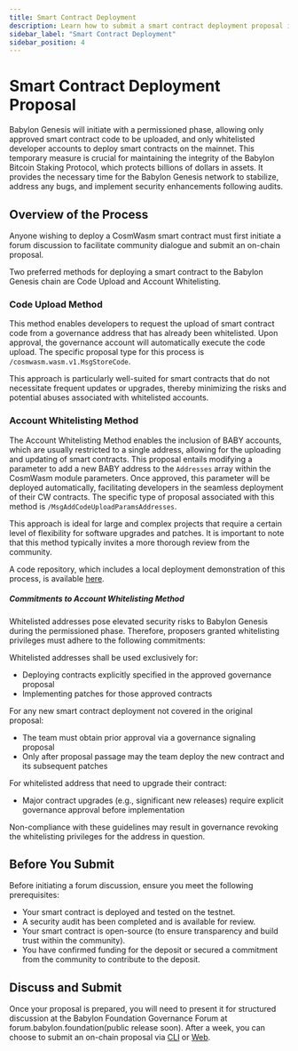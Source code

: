 ```yaml
---
title: Smart Contract Deployment
description: Learn how to submit a smart contract deployment proposal in the Babylon Genesis ecosystem
sidebar_label: "Smart Contract Deployment"
sidebar_position: 4
---
```


# Smart Contract Deployment Proposal 

Babylon Genesis will initiate with a permissioned phase, allowing only approved smart contract code to be uploaded, and only whitelisted developer accounts to deploy smart contracts on the mainnet. This temporary measure is crucial for maintaining the integrity of the Babylon Bitcoin Staking Protocol, which protects billions of dollars in assets. It provides the necessary time for the Babylon Genesis network to stabilize, address any bugs, and implement security enhancements following audits.  

## Overview of the Process  

Anyone wishing to deploy a CosmWasm smart contract must first initiate a forum discussion to facilitate community dialogue and submit an on-chain proposal.  

Two preferred methods for deploying a smart contract to the Babylon Genesis chain are Code Upload and Account Whitelisting.  

### Code Upload Method  

This method enables developers to request the upload of smart contract code from a governance address that has already been whitelisted. Upon approval, the governance account will automatically execute the code upload. The specific proposal type for this process is `/cosmwasm.wasm.v1.MsgStoreCode`.  

This approach is particularly well-suited for smart contracts that do not necessitate frequent updates or upgrades, thereby minimizing the risks and potential abuses associated with whitelisted accounts.  

### Account Whitelisting Method  

The Account Whitelisting Method enables the inclusion of BABY accounts, which are usually restricted to a single address, allowing for the uploading and updating of smart contracts. This proposal entails modifying a parameter to add a new BABY address to the `Addresses` array within the CosmWasm module parameters. Once approved, this parameter will be deployed automatically, facilitating developers in the seamless deployment of their CW contracts. The specific type of proposal associated with this method is `/MsgAddCodeUploadParamsAddresses`.  

This approach is ideal for large and complex projects that require a certain level of flexibility for software upgrades and patches. It is important to note that this method typically invites a more thorough review from the community.  

A code repository, which includes a local deployment demonstration of this process, is available [here](https://github.com/babylonlabs-io/babylon-demo/tree/main/whitelisting-address-gov-prop).  

##### Commitments to Account Whitelisting Method

Whitelisted addresses pose elevated security risks to Babylon Genesis during the permissioned phase. Therefore, proposers granted whitelisting privileges must adhere to the following commitments:

Whitelisted addresses shall be used exclusively for:
- Deploying contracts explicitly specified in the approved governance proposal
- Implementing patches for those approved contracts

For any new smart contract deployment not covered in the original proposal:
- The team must obtain prior approval via a governance signaling proposal
- Only after proposal passage may the team deploy the new contract and its subsequent patches

For whitelisted address that need to upgrade their contract:
- Major contract upgrades (e.g., significant new releases) require explicit governance approval before implementation

Non-compliance with these guidelines may result in governance revoking the whitelisting privileges for the address in question.

## Before You Submit  

Before initiating a forum discussion, ensure you meet the following prerequisites:  

- Your smart contract is deployed and tested on the testnet.  
- A security audit has been completed and is available for review.  
- Your smart contract is open-source (to ensure transparency and build trust within the community).  
- You have confirmed funding for the deposit or secured a commitment from the community to contribute to the deposit.  

## Discuss and Submit  

Once your proposal is prepared, you will need to present it for structured discussion at the Babylon Foundation Governance Forum at forum.babylon.foundation(public release soon). After a week, you can choose to submit an on-chain proposal via [CLI](/guides/governance/submit_proposals/submit_via_cli/) or [Web](/guides/governance/submit_proposals/submit_via_web/).  